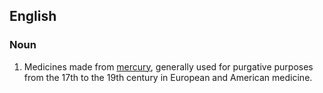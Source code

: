 ==English==

===Noun===
{{en-noun|-}}

# {{context|medical}} Medicines made from [[mercury]], generally used for purgative purposes from the 17th to the 19th century in European and American medicine.